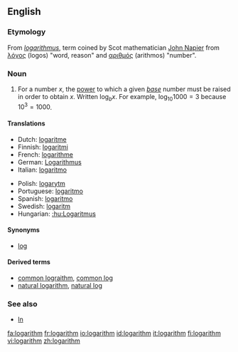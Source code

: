{{wikipedia}}
==English==

===Etymology===
From {{NL.}} ''[[logarithmus]]'', term coined by Scot mathematician [[w:John Napier|John Napier]] from {{Gr.}} [[λόγος]] (logos) "word, reason" and [[αριθμός]] (arithmos) "number".

===Noun===
{{en-noun}}
# {{mathematics}} For a number <math>x</math>, the [[power]] to which a given ''[[base]]'' number must be raised in order to obtain <math>x</math>.  Written <math>\log_b x</math>.  For example, <math>\log_{10} 1000 = 3</math> because <math>10^3 = 1000</math>.

====Translations====
{{top}}
*Dutch: [[logaritme]]
*Finnish: [[logaritmi]]
*French: [[logarithme]] {{m}}
*German: [[Logarithmus]] {{m}}
*Italian: [[logaritmo]] {{m}}
{{mid}}
*Polish: [[logarytm]] {{m}}
*Portuguese: [[logaritmo]] {{m}}
*Spanish: [[logaritmo]] {{m}}
*Swedish: [[logaritm]] {{c}}
*Hungarian: [[:hu:Logaritmus]]
{{bottom}}

====Synonyms====
*[[log]]

====Derived terms====
*[[common lograithm]], [[common log]]
*[[natural logarithm]], [[natural log]]

===See also===
*[[ln]]

[[fa:logarithm]]
[[fr:logarithm]]
[[io:logarithm]]
[[id:logarithm]]
[[it:logarithm]]
[[fi:logarithm]]
[[vi:logarithm]]
[[zh:logarithm]]